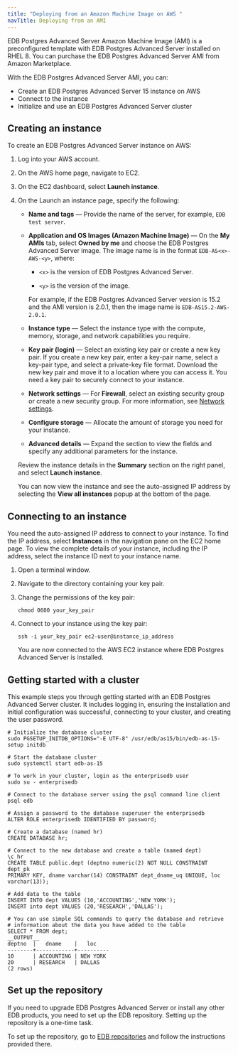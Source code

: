 ```yaml
---
title: "Deploying from an Amazon Machine Image on AWS "
navTitle: Deploying from an AMI
---
```



EDB Postgres Advanced Server Amazon Machine Image (AMI) is a preconfigured template with EDB Postgres Advanced Server installed on RHEL 8. You can purchase the EDB Postgres Advanced Server AMI from Amazon Marketplace. 

With the EDB Postgres Advanced Server AMI, you can:
- Create an EDB Postgres Advanced Server 15 instance on AWS
- Connect to the instance
- Initialize and use an EDB Postgres Advanced Server cluster

## Creating an instance

To create an EDB Postgres Advanced Server instance on AWS: 

1. Log into your AWS account.

1. On the AWS home page, navigate to EC2.

1. On the EC2 dashboard, select **Launch instance**.

1. On the Launch an instance page, specify the following:

   - **Name and tags** &mdash; Provide the name of the server, for example, `EDB test server`.

   - **Application and OS Images (Amazon Machine Image)** &mdash; On the **My AMIs** tab, select **Owned by me** and choose the EDB Postgres Advanced Server image. The image name is in the format `EDB-AS<x>-AWS-<y>`, where: 
   
     - `<x>` is the version of EDB Postgres Advanced Server. 

     - `<y>` is the version of the image.
     
     For example, if the EDB Postgres Advanced Server version is 15.2 and the AMI version is 2.0.1, then the image name is `EDB-AS15.2-AWS-2.0.1`.
 
   - **Instance type** &mdash; Select the instance type with the compute, memory, storage, and network capabilities you require.

   - **Key pair (login)** &mdash; Select an existing key pair or create a new key pair. If you create a new key pair, enter a key-pair name, select a key-pair type, and select a private-key file format. Download the new key pair and move it to a location where you can access it. You need a key pair to securely connect to your instance.

   - **Network settings** &mdash; For **Firewall**, select an existing security group or create a new security group. For more information, see [Network settings](https://docs.aws.amazon.com/AWSEC2/latest/UserGuide/ec2-networking.html).

   - **Configure storage** &mdash; Allocate the amount of storage you need for your instance.

   - **Advanced details** &mdash; Expand the section to view the fields and specify any additional parameters for the instance.

   Review the instance details in the **Summary** section on the right panel, and select **Launch instance**.

   You can now view the instance and see the auto-assigned IP address by selecting the **View all instances** popup at the bottom of the page.

## Connecting to an instance

You need the auto-assigned IP address to connect to your instance. To find the IP address, select **Instances** in the navigation pane on the EC2 home page. To view the complete details of your instance, including the IP address, select the instance ID next to your instance name.

1. Open a terminal window.

1. Navigate to the directory containing your key pair.

1. Change the permissions of the key pair:

   ```shell
   chmod 0600 your_key_pair
   ```

1. Connect to your instance using the key pair:

   ```shell
   ssh -i your_key_pair ec2-user@instance_ip_address
   ```

   You are now connected to the AWS EC2 instance where EDB Postgres Advanced Server is installed. 

## Getting started with a cluster

This example steps you through getting started with an EDB Postgres Advanced Server cluster. It includes logging in, ensuring the installation and initial configuration was successful, connecting to your cluster, and creating the user password.

```shell
# Initialize the database cluster
sudo PGSETUP_INITDB_OPTIONS="-E UTF-8" /usr/edb/as15/bin/edb-as-15-setup initdb

# Start the database cluster
sudo systemctl start edb-as-15

# To work in your cluster, login as the enterprisedb user
sudo su - enterprisedb

# Connect to the database server using the psql command line client
psql edb

# Assign a password to the database superuser the enterprisedb
ALTER ROLE enterprisedb IDENTIFIED BY password;

# Create a database (named hr)
CREATE DATABASE hr;

# Connect to the new database and create a table (named dept)
\c hr
CREATE TABLE public.dept (deptno numeric(2) NOT NULL CONSTRAINT dept_pk
PRIMARY KEY, dname varchar(14) CONSTRAINT dept_dname_uq UNIQUE, loc
varchar(13));

# Add data to the table
INSERT INTO dept VALUES (10,'ACCOUNTING','NEW YORK');
INSERT into dept VALUES (20,'RESEARCH','DALLAS');

# You can use simple SQL commands to query the database and retrieve
# information about the data you have added to the table
SELECT * FROM dept;
__OUTPUT__
deptno  |   dname    |   loc
--------+------------+----------
10      | ACCOUNTING | NEW YORK
20      | RESEARCH   | DALLAS
(2 rows)
```

## Set up the repository

If you need to upgrade EDB Postgres Advanced Server or install any other EDB products, you need to set up the EDB repository. Setting up the repository is a one-time task. 

To set up the repository, go to [EDB repositories](https://www.enterprisedb.com/repos-downloads) and follow the instructions provided there.

